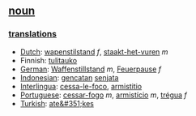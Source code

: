 == [[noun]] ==

=== [[translation]]s ===
*[[Dutch]]: [[wapenstilstand]] ''f'', [[staakt-het-vuren]] ''m''
*Finnish: [[tulitauko]]
*[[German]]: [[Waffenstillstand ]] ''m'', [[Feuerpause]] ''f''
*[[Indonesian]]: [[gencatan]] [[senjata]]
*[[Interlingua]]: [[cessa-le-foco]], [[armistitio]]
*[[Portuguese]]: [[cessar-fogo]] ''m'', [[armistício]] ''m'', [[trégua]] ''f''
*[[Turkish]]: [[ate&#351;kes]]